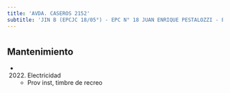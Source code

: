```yaml
---
title: 'AVDA. CASEROS 2152'
subtitle: 'JIN B (EPCJC 18/05°) - EPC N° 18 JUAN ENRIQUE PESTALOZZI - ESEA DANZA MASTRAZZI N° 09 - ESEA EN DANZA MASTRAZZI CURSO VOCACIONAL DE DANZA Y EXPRESIÓN CORPORAL JUVENIL N° 01'
---
```


#


## Mantenimiento

*  (2022) Electricidad 
    + Prov inst, timbre de recreo



